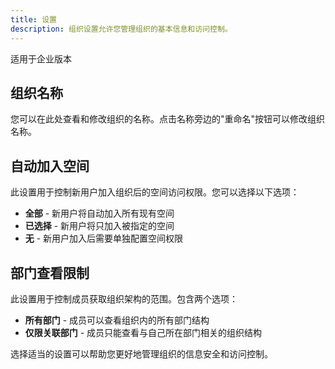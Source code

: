 ```yaml
---
title: 设置
description: 组织设置允许您管理组织的基本信息和访问控制。
---
```

<Tip>适用于企业版本</Tip>

## 组织名称

您可以在此处查看和修改组织的名称。点击名称旁边的"重命名"按钮可以修改组织名称。

## 自动加入空间

此设置用于控制新用户加入组织后的空间访问权限。您可以选择以下选项：

- **全部** - 新用户将自动加入所有现有空间
- **已选择** - 新用户将只加入被指定的空间
- **无** - 新用户加入后需要单独配置空间权限

## 部门查看限制

此设置用于控制成员获取组织架构的范围。包含两个选项：

- **所有部门** - 成员可以查看组织内的所有部门结构
- **仅限关联部门** - 成员只能查看与自己所在部门相关的组织结构

选择适当的设置可以帮助您更好地管理组织的信息安全和访问控制。
